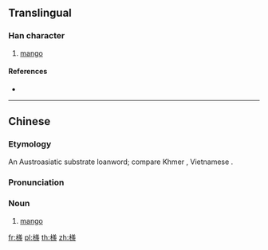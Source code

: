 ==Translingual==

===Han character===
{{Han char|rn=75|rad=木|as=13|sn=17|four=48982|canj=DTGO}}

# [[mango]]

====References====
* {{Han ref|kx=0558.091|dkj=15707|hdz=21295.070|uh=6AA8|ud=27304|bh=ED42|bd=60738}}

----
==Chinese==
{{zh-forms}}

===Etymology===
An Austroasiatic substrate loanword; compare Khmer {{m|km|ស្វាយ|tr=svaaj||mango}}, Vietnamese {{m|vi|xoài||mango}}.

===Pronunciation===
{{zh-pron
|m=shē
|c=se1
|mn=sōaiⁿ
|cat=n
}}

===Noun===
{{zh-noun}}

# {{label|zh|Min Nan}} [[mango]]

[[fr:檨]]
[[pl:檨]]
[[th:檨]]
[[zh:檨]]